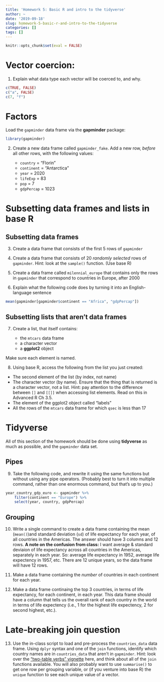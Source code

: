 ```yaml
---
title: 'Homework 5: Basic R and intro to the tidyverse'
author: ~
date: '2019-09-18'
slug: homework-5-basic-r-and-intro-to-the-tidyverse
categories: []
tags: []
---
```


```r
knitr::opts_chunk$set(eval = FALSE)
```

# Vector coercion:

1. Explain what data type each vector will be coerced to, and why.

```r
c(TRUE, FALSE)
c("a", FALSE)
c(7, "f")
```

# Factors

Load the `gapminder` data frame via the **gapminder** package: 
```r
library(gapminder)
```

2. Create a new data frame called `gapminder_fake`. Add a new row, *before* all other rows, with the following values:

    * `country` = "Florin"
    * `continent` = "Antarctica"
    * `year` = 2020
    * `lifeExp` = 83
    * `pop` = 7
    * `gdpPercap` = 1023

# Subsetting data frames and lists in base R

## Subsetting data frames

3. Create a data frame that consists of the first 5 rows of `gapminder`

4. Create a data frame that consists of 20 *randomly selected* rows of `gapminder`. Hint: look at the `sample()` function. (Use base R)

5. Create a data frame called `milennial_europe` that contains only the rows in `gapminder` that correspond to countries in Europe, after 2000

6. Explain what the following code does by turning it into an English-language sentence

```r
mean(gapminder[gapminder$continent == "Africa", "gdpPercap"])
```


## Subsetting lists that aren't data frames

7. Create a list, that itself contains:

    * the `mtcars` data frame
    * a character vector
    * a **ggplot2** object

Make sure each element is named.

8. Using base R, access the following from the list you just created:

* The second element of the list (by index, not name)
* The character vector (by name). Ensure that the thing that is returned is a character vector, not a list. Hint: pay attention to the difference between `[]` and `[[]]` when accessing list elements. Read on this in Advanced R Ch 3.5.
* The element of the ggplot2 object called "labels"
* All the rows of the `mtcars` data frame for which `qsec` is less than 17 

# Tidyverse

All of this section of the homework should be done using **tidyverse** as much as possible, and the `gapminder` data set.

## Pipes

9. Take the following code, and rewrite it using the same functions but without using any pipe operators. (Probably best to turn it into multiple command, rather than one enormous command, but that's up to you.)

```r
year_country_gdp_euro <- gapminder %>%
    filter(continent == "Europe") %>%
    select(year, country, gdpPercap)
```

## Grouping

10. Write a single command to create a data frame containing the mean (`mean()`)and standard deviation (`sd`) of life expectancy for each year, of all countries in the Americas. The answer should have 3 columns and 12 rows. **A note on the confusion from class:** I want average & standard deviaion of life expectancy across all countries in the Americas, separately in each year. So: average life expectancy in 1952, average life expectency in 1957, etc. There are 12 unique years, so the data frame will have 12 rows.

11. Make a data frame containing the *number* of countries in each continent for each year. 

12. Make a data frame continaing the top 3 countries, in terms of life expectancy, for each continent, in each year. This data frame should have a column that tells us the overall rank of each country in the world in terms of life expectency (i.e., 1 for the highest life expectency, 2 for second highest, etc.).

# Late-breaking join question

13. Use the in-class script to load and pre-process the `countries_data` data frame. Using `dplyr` syntax and one of the `join` functions, identify which country names are in `countries_data` that aren't in `gapminder`. Hint: look over the ["two-table verbs" vignette](https://cran.r-project.org/web/packages/dplyr/vignettes/two-table.html) here, and think about all of the `join` functions available. You will also probably want to use `summarise()` to get one row per grouping variable, or (if you venture into base R) the `unique` function to see each unique value of a vector.


